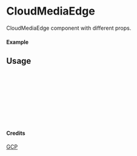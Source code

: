 
<Meta of={CloudMediaEdge} title="GCP/CloudMediaEdge" />

# CloudMediaEdge

CloudMediaEdge component with different props.

#### Example

<Canvas of={CloudMediaEdge.Primary} />

## Usage

```ts
import { CloudMediaEdge } from "yadl-ui";

const Example = () => {
  return (
      <CloudMediaEdge />
  );
};

export default Example;
```

#### Credits
[GCP](https://cloud.google.com/icons)
